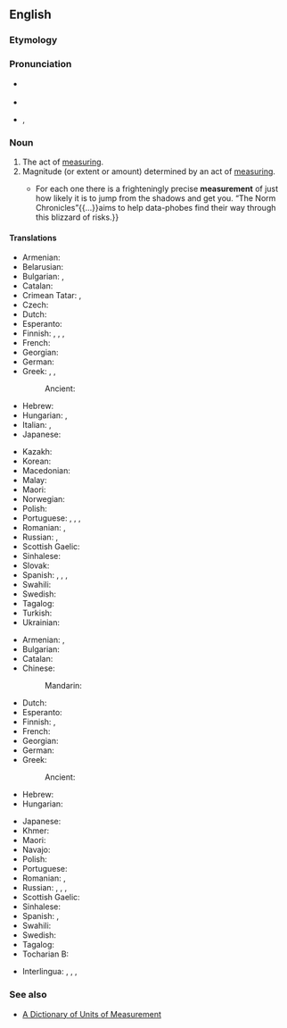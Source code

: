 ==English==
{{wikipedia|dab=Measurement}}

===Etymology===
{{suffix|en|measure|ment}}

===Pronunciation===
* {{a|RP}} {{IPA|en|/ˈmɛʒ.ə.mənt/}}
* {{audio|en|LL-Q1860 (eng)-Vealhurl-measurement.wav|Audio (UK)}}
* {{a|GenAm}}, {{IPA|en|/ˈmɛʒ.ɚ.mənt/|/ˈmɛʒ.ɚ.mɛnt/}}

===Noun===
{{en-noun}}

# The act of [[measure|measuring]].
# Magnitude (or extent or amount) determined by an act of [[measure|measuring]].
#* {{quote-journal|en|date=2013-06-22|volume=407|issue=8841|page=76|magazine={{w|The Economist}}
|title=[http://www.economist.com/news/books-and-arts/21579801-making-sense-statistics-riddle-our-days-snakes-and-ladders Snakes and ladders]
|passage=Risk is everywhere.{{...}}For each one there is a frighteningly precise '''measurement''' of just how likely it is to jump from the shadows and get you. “The Norm Chronicles”{{...}}aims to help data-phobes find their way through this blizzard of risks.}}

====Translations====
{{trans-top|act of measuring}}
* Armenian: {{t+|hy|չափում}}
* Belarusian: {{t|be|вымярэ́нне|n}}
* Bulgarian: {{t+|bg|ме́рене|n}}, {{t+|bg|изме́рване|n}}
* Catalan: {{t+|ca|mesurament|m}}
* Crimean Tatar: {{t|crh|ölçev}}, {{t|crh|ölçeme}}
* Czech: {{t+|cs|měření|n}}
* Dutch: {{t+|nl|meting|f}}
* Esperanto: {{t|eo|mezurado}}
* Finnish: {{t+|fi|mittaus}}, {{t+|fi|mittaaminen}}, {{t+|fi|määrittely}}, {{t+|fi|arviointi}}
* French: {{t+|fr|mesure|f}}
* Georgian: {{t|ka|გაზომვა}}
* German: {{t+|de|Messung|f}}
* Greek: {{t+|el|καταμέτρηση|f}}, {{t+|el|μέτρηση|f}}, {{t+|el|επιμέτρηση|f}}
*: Ancient: {{t|grc|μέτρησις|f}}
* Hebrew: {{t+|he|מְדִידָה|f|tr=medidá}}
* Hungarian: {{t+|hu|mérés}}, {{t|hu|megmérés}}
* Italian: {{t+|it|misurazione}}, {{t+|it|misura}}
* Japanese: {{t+|ja|測定|tr=そくてい, sokutei}}
{{trans-mid}}
* Kazakh: {{t+|kk|өлшем}}
* Korean: {{t+|ko|측정(測定)}}
* Macedonian: {{t|mk|мерење|n}}
* Malay: {{t+|ms|sukatan}}
* Maori: {{t|mi|inenga}}
* Norwegian: {{t+|no|måling}}
* Polish: {{t+|pl|pomiar|m}}
* Portuguese: {{t+|pt|medida|f}}, {{t+|pt|medição|f}}, {{t+|pt|mensuração|f}}, {{t+|pt|medição}}
* Romanian: {{t+|ro|măsurare|f}}, {{t+|ro|măsurătoare}}
* Russian: {{t+|ru|измере́ние|n}}, {{t+|ru|обме́р|m}}
* Scottish Gaelic: {{t|gd|tomhas|m}}
* Sinhalese: {{t|si|මැනීම}}
* Slovak: {{t|sk|meranie|n}}
* Spanish: {{t+|es|medida|f}}, {{t+|es|medición|f}}, {{t+|es|medidas|f-p}}, {{t+|es|mediciones|m-p}}
* Swahili: {{t+|sw|kipimo}}
* Swedish: {{t+|sv|mätning|c}}
* Tagalog: {{t|tl|sukat}}
* Turkish: {{t+|tr|ölçüm}}
* Ukrainian: {{t+|uk|вимі́рювання|n}}
{{trans-bottom}}

{{trans-top|magnitude determined by measuring}}
* Armenian: {{t+|hy|չափ}}, {{t+|hy|չափում}}
* Bulgarian: {{t+|bg|разме́р|m}}
* Catalan: {{t+|ca|mesura|f}}
* Chinese:
*: Mandarin: {{t+|cmn|尺寸|tr=chǐcùn}}
* Dutch: {{t+|nl|meting|f}}
* Esperanto: {{t|eo|mezuro}}
* Finnish: {{t|fi|mittaustulos}}, {{t+|fi|mitta}}
* French: {{t+|fr|mesure|f}}
* Georgian: {{t|ka|ზომა}}
* German: {{t+|de|Maß|n}}
* Greek: {{t+|el|διαστάσεις|f-p}}
*: Ancient: {{t|grc|μέτρον|n}}
* Hebrew: {{t+|he|מדידה|tr=medida}}
* Hungarian: {{t+|hu|méret}}
{{trans-mid}}
* Japanese: {{t|ja|測定値|tr=そくていち, sokuteichi}}
* Khmer: {{t+|km|រង្វាស់}}
* Maori: {{t|mi|inenga}}
* Navajo: {{t|nv|íʼneelʼąąh}}
* Polish: {{t+|pl|wielkość|f}}
* Portuguese: {{t+|pt|medida}}
* Romanian: {{t+|ro|măsură|f}}, {{t+|ro|mărime|f}}
* Russian: {{t+|ru|разме́р|m}}, {{t+|ru|ме́ра|f}}, {{t+|ru|ме́рка|f}}, {{t+|ru|измере́ние|n}}
* Scottish Gaelic: {{t|gd|tomhas|m}}
* Sinhalese: {{t+|si|මිම්ම}}
* Spanish: {{t+|es|medida|f}}, {{t+|es|medidas|f-p}}
* Swahili: {{t+|sw|kipimo}}
* Swedish: {{t+|sv|mått|n}}
* Tagalog: {{t|tl|sukat}}
* Tocharian B: {{t|txb|yarm}}
{{trans-bottom}}

{{checktrans-top}}
{{trans-mid}}
* Interlingua: {{t-check|ia|mensura}}, {{t-check|ia|mesura}}, {{t-check|ia|mensuration}}, {{t-check|ia|mesuration}}
{{trans-bottom}}

===See also===
* [https://web.archive.org/web/20181010153750/http://www.unc.edu/~rowlett/units/ A Dictionary of Units of Measurement]